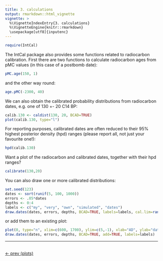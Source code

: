 ```yaml
---
title: 3. calculations
output: rmarkdown::html_vignette
vignette: >
  %\VignetteIndexEntry{3. calculations}
  %\VignetteEngine{knitr::rmarkdown}
  \usepackage[utf8]{inputenc}
---
```


```r
require(IntCal)
```

The IntCal package also provides some functions related to radiocarbon calibration. First there are two functions to calculate radiocarbon ages from pMC values (in this case of a postbomb date):

```r
pMC.age(150, 1)
```

and the other way round:

```r
age.pMC(-2300, 40)
```

We can also obtain the calibrated probability distributions from radiocarbon dates, e.g. one of 130 +- 20 C14 BP:

```r
calib.130 <- caldist(130, 20, BCAD=TRUE)
plot(calib.130, type="l")
```

For reporting purposes, calibrated dates are often reduced to their 95% highest posterior density (hpd) ranges (please report all, not just your favourite one!):

```r
hpd(calib.130)
```

Want a plot of the radiocarbon and calibrated dates, together with their hpd ranges?

```r
calibrate(130,20)
```

You can also draw one or more calibrated distributions:

```r
set.seed(123)
dates <- sort(runif(5, 100, 1000))
errors <- .05*dates
depths <- 0:4
labels <- c("my", "very", "own", "simulated", "dates")
draw.dates(dates, errors, depths, BCAD=TRUE, labels=labels, cal.lim=range(dates, 600, 1700))
```

or add them to an existing plot:

```r
plot(0, type="n", xlim=c(600, 1700), ylim=c(5,-1), xlab="AD", ylab="dates")
draw.dates(dates, errors, depths, BCAD=TRUE, add=TRUE, labels=labels)
```



***

<br>
[<- prev (plots)](./plots.html)
<br>

